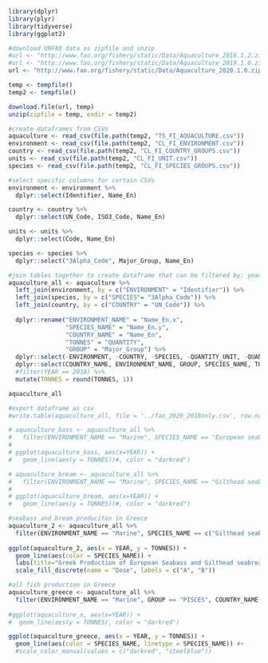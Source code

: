 
```r
library(dplyr)
library(plyr)
library(tidyverse)
library(ggplot2)
```

```r
#download UNFAO data as zipfile and unzip 
#url <- "http://www.fao.org/fishery/static/Data/Aquaculture_2018.1.2.zip" #2018 dataset
#url <- "http://www.fao.org/fishery/static/Data/Aquaculture_2019.1.0.zip" #2019 dataset
url <- "http://www.fao.org/fishery/static/Data/Aquaculture_2020.1.0.zip" #2019 dataset

temp <- tempfile()
temp2 <- tempfile()

download.file(url, temp)
unzip(zipfile = temp, exdir = temp2)
```

```r
#create dataframes from CSVs
aquaculture <- read_csv(file.path(temp2, "TS_FI_AQUACULTURE.csv"))
environment <- read_csv(file.path(temp2, "CL_FI_ENVIRONMENT.csv"))
country <- read_csv(file.path(temp2, "CL_FI_COUNTRY_GROUPS.csv"))
units <- read_csv(file.path(temp2, "CL_FI_UNIT.csv"))
species <- read_csv(file.path(temp2, "CL_FI_SPECIES_GROUPS.csv"))

#select specific columns for certain CSVs
environment <- environment %>% 
  dplyr::select(Identifier, Name_En)

country <- country %>% 
  dplyr::select(UN_Code, ISO3_Code, Name_En)

units <- units %>% 
  dplyr::select(Code, Name_En)

species <- species %>% 
  dplyr::select("3Alpha_Code", Major_Group, Name_En)
```

```r
#join tables together to create dataframe that can be filtered by: year, enviornment, and species group (PISCES=FISH)
aquaculture_all <- aquaculture %>%
  left_join(environment, by = c("ENVIRONMENT" = "Identifier")) %>%
  left_join(species, by = c("SPECIES"= "3Alpha_Code")) %>%
  left_join(country, by = c("COUNTRY" = "UN_Code")) %>%
  
  dplyr::rename("ENVIRONMENT_NAME" = "Name_En.x", 
                "SPECIES_NAME" = "Name_En.y", 
                "COUNTRY_NAME" = "Name_En", 
                "TONNES" = "QUANTITY", 
                "GROUP" = "Major_Group") %>%
  dplyr::select(-ENVIRONMENT, -COUNTRY, -SPECIES, -QUANTITY_UNIT, -QUANTITY_SYMBOL, -VALUE_SYMBOL) %>%
  dplyr::select(COUNTRY_NAME, ENVIRONMENT_NAME, GROUP, SPECIES_NAME, TONNES, YEAR) %>%
  #filter(YEAR == 2018) %>%
  mutate(TONNES = round(TONNES, 1))

aquaculture_all

#export dataframe as csv
#write.table(aquaculture_all, file = '../fao_2020_2018only.csv', row.names=FALSE, col.names = TRUE, sep=",")
```

```r
# aquaculture_bass <- aquaculture_all %>%
#   filter(ENVIRONMENT_NAME == "Marine", SPECIES_NAME == "European seabass", COUNTRY_NAME == "Greece") 
#   
# ggplot(aquaculture_bass, aes(x=YEAR)) + 
#   geom_line(aes(y = TONNES))#, color = "darkred") 
```

```r
# aquaculture_bream <- aquaculture_all %>%
#   filter(ENVIRONMENT_NAME == "Marine", SPECIES_NAME == "Gilthead seabream", COUNTRY_NAME == "Greece") 
#   
# ggplot(aquaculture_bream, aes(x=YEAR)) + 
#   geom_line(aes(y = TONNES))#, color = "darkred") 
```

```r
#seabass and bream produciton in Greece
aquaculture_2 <- aquaculture_all %>%
  filter(ENVIRONMENT_NAME == "Marine", SPECIES_NAME == c("Gilthead seabream", "European seabass"), COUNTRY_NAME == "Greece") 
  
ggplot(aquaculture_2, aes(x = YEAR, y = TONNES)) + 
  geom_line(aes(color = SPECIES_NAME)) +
  labs(title="Greek Production of European Seabass and Gilthead seabream", x ="year", y="Tonnes") +
  scale_fill_discrete(name = "Dose", labels = c("A", "B"))

```


```r
#all fish production in Greece
aquaculture_greece <- aquaculture_all %>%
  filter(ENVIRONMENT_NAME == "Marine", GROUP == "PISCES", COUNTRY_NAME == "Greece") 
  
#ggplot(aquaculture_x, aes(x=YEAR)) + 
#  geom_line(aes(y = TONNES), color = "darkred") 

ggplot(aquaculture_greece, aes(x = YEAR, y = TONNES)) + 
  geom_line(aes(color = SPECIES_NAME, linetype = SPECIES_NAME)) #+ 
  #scale_color_manual(values = c("darkred", "steelblue"))
```








